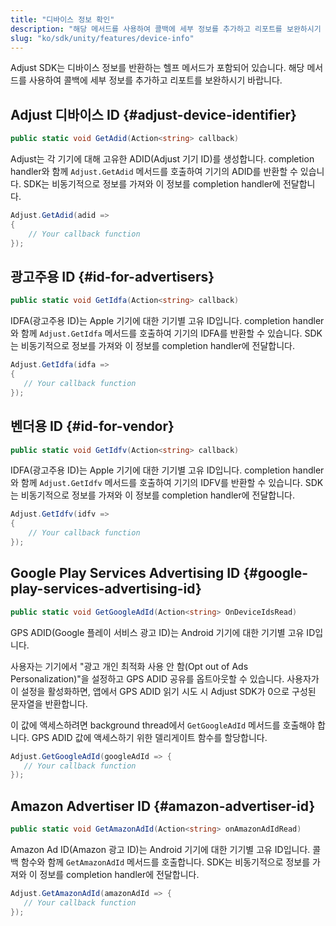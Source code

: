 ```yaml
---
title: "디바이스 정보 확인"
description: "해당 메서드를 사용하여 콜백에 세부 정보를 추가하고 리포트를 보완하시기 바랍니다."
slug: "ko/sdk/unity/features/device-info"
---
```


Adjust SDK는 디바이스 정보를 반환하는 헬프 메서드가 포함되어 있습니다. 해당 메서드를 사용하여 콜백에 세부 정보를 추가하고 리포트를 보완하시기 바랍니다.

## Adjust 디바이스 ID {#adjust-device-identifier}

```cs
public static void GetAdid(Action<string> callback)
```

Adjust는 각 기기에 대해 고유한 ADID\(Adjust 기기 ID\)를 생성합니다. completion handler와 함께 `Adjust.GetAdid` 메서드를 호출하여 기기의 ADID를 반환할 수 있습니다. SDK는 비동기적으로 정보를 가져와 이 정보를 completion handler에 전달합니다.

```cs
Adjust.GetAdid(adid =>
{
    // Your callback function
});
```

## 광고주용 ID {#id-for-advertisers}

<CodeBlock title="메서드 서명">

```cs
public static void GetIdfa(Action<string> callback)
```

</CodeBlock>

IDFA\(광고주용 ID\)는 Apple 기기에 대한 기기별 고유 ID입니다. completion handler와 함께 `Adjust.GetIdfa` 메서드를 호출하여 기기의 IDFA를 반환할 수 있습니다. SDK는 비동기적으로 정보를 가져와 이 정보를 completion handler에 전달합니다.

```cs
Adjust.GetIdfa(idfa =>
{
   // Your callback function
});
```

## 벤더용 ID {#id-for-vendor}

<CodeBlock title="메서드 서명">

```cs
public static void GetIdfv(Action<string> callback)
```

</CodeBlock>

IDFA\(광고주용 ID\)는 Apple 기기에 대한 기기별 고유 ID입니다. completion handler와 함께 `Adjust.GetIdfv` 메서드를 호출하여 기기의 IDFV를 반환할 수 있습니다. SDK는 비동기적으로 정보를 가져와 이 정보를 completion handler에 전달합니다.

```cs
Adjust.GetIdfv(idfv =>
{
    // Your callback function
});
```

## Google Play Services Advertising ID {#google-play-services-advertising-id}

<CodeBlock title="메서드 서명">

```cs
public static void GetGoogleAdId(Action<string> OnDeviceIdsRead)
```

</CodeBlock>

GPS ADID\(Google 플레이 서비스 광고 ID\)는 Android 기기에 대한 기기별 고유 ID입니다.

사용자는 기기에서 "광고 개인 최적화 사용 안 함\(Opt out of Ads Personalization\)"을 설정하고 GPS ADID 공유를 옵트아웃할 수 있습니다. 사용자가 이 설정을 활성화하면, 앱에서 GPS ADID 읽기 시도 시 Adjust SDK가 0으로 구성된 문자열을 반환합니다.

이 값에 액세스하려면 background thread에서 `GetGoogleAdId` 메서드를 호출해야 합니다. GPS ADID 값에 액세스하기 위한 델리게이트 함수를 할당합니다.

```cs
Adjust.GetGoogleAdId(googleAdId => {
   // Your callback function
});
```

## Amazon Advertiser ID {#amazon-advertiser-id}

<CodeBlock title="메서드 서명">

```cs
public static void GetAmazonAdId(Action<string> onAmazonAdIdRead)
```

</CodeBlock>

Amazon Ad ID\(Amazon 광고 ID\)는 Android 기기에 대한 기기별 고유 ID입니다. 콜백 함수와 함께 `GetAmazonAdId` 메서드를 호출합니다. SDK는 비동기적으로 정보를 가져와 이 정보를 completion handler에 전달합니다.

```cs
Adjust.GetAmazonAdId(amazonAdId => {
   // Your callback function
});
```
